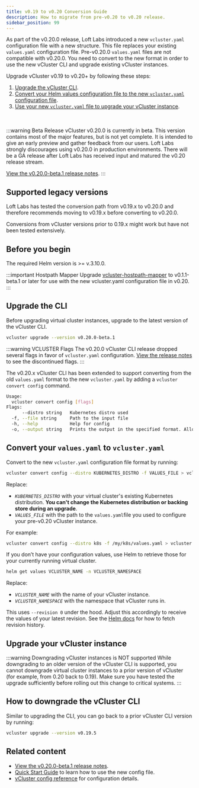 ```yaml
---
title: v0.19 to v0.20 Conversion Guide
description: How to migrate from pre-v0.20 to v0.20 release.
sidebar_position: 99
---
```



As part of the v0.20.0 release, Loft Labs introduced a new `vcluster.yaml` configuration file with a new structure. This file replaces your existing `values.yaml` configuration file. Pre-v0.20.0 `values.yaml` files are not compatible with v0.20.0. You need to convert to the new format in order to use the new vCluster CLI and upgrade existing vCluster instances.

Upgrade vCluster v0.19 to v0.20+ by following these steps:

1. [Upgrade the vCluster CLI](#upgrade-the-cli).
1. [Convert your Helm values configuration file to the new `vcluster.yaml` configuration file](#convert-your-valuesyaml-to-vclusteryaml).
1. [Use your new `vcluster.yaml` file to upgrade your vCluster instance](#upgrade-your-vcluster-instance).

<br></br>
:::warning Beta Release
vCluster v0.20.0 is currently in beta. This version contains most of the major features, but is not yet complete. It is intended to give an early preview and gather feedback from our users. Loft Labs strongly discourages using v0.20.0 in production environments. There will be a GA release after Loft Labs has received input and matured the v0.20 release stream.


[View the v0.20.0-beta.1 release notes](https://github.com/loft-sh/vcluster/releases/tag/v0.20.0-beta.1).
:::

## Supported legacy versions

Loft Labs has tested the conversion path from v0.19.x to v0.20.0 and therefore recommends moving to v0.19.x before converting to v0.20.0.

Conversions from vCluster versions prior to 0.19.x might work but have not been tested extensively.

## Before you begin

The required Helm version is >= v.3.10.0.

:::important Hostpath Mapper
Upgrade [vcluster-hostpath-mapper](https://github.com/loft-sh/vcluster-hostpath-mapper) to v0.1.1-beta.1 or later for use with the new vcluster.yaml configuration file in v0.20.
:::

## Upgrade the CLI

Before upgrading virtual cluster instances, upgrade to the latest version of the vCluster CLI.

```BASH
vcluster upgrade --version v0.20.0-beta.1
```
:::warning VCLUSTER Flags
The v0.20.0 vCluster CLI release dropped several flags in favor of `vcluster.yaml` configuration. [View the release notes](https://github.com/loft-sh/vcluster/releases/tag/v0.20.0-beta.1) to see the discontinued flags.
:::


The v0.20.x vCluster CLI has been extended to support converting from the old `values.yaml` format to the new `vcluster.yaml` by adding a `vcluster convert config` command.

```BASH
Usage:
  vcluster convert config [flags]
Flags:
      --distro string   Kubernetes distro used
  -f, --file string     Path to the input file
  -h, --help            Help for config
  -o, --output string   Prints the output in the specified format. Allowed values: yaml, json (default "yaml")
```

## Convert your `values.yaml` to `vcluster.yaml`

Convert to the new `vcluster.yaml` configuration file format by running:

```BASH
vcluster convert config --distro KUBERNETES_DISTRO -f VALUES_FILE > vcluster.yaml
```

Replace:

- _`KUBERNETES_DISTRO`_ with your virtual cluster's existing Kubernetes distribution. **You can't change the Kubernetes distribution or backing store during an upgrade**.
- _`VALUES_FILE`_ with the path to the `values.yaml`file you used to configure your pre-v0.20 vCluster instance.

For example:

```BASH
vcluster convert config --distro k8s -f /my/k8s/values.yaml > vcluster.yaml
```

If you don’t have your configuration values, use Helm to retrieve those for your currently running virtual cluster.

```bash
helm get values VCLUSTER_NAME -n VCLUSTER_NAMESPACE
```

Replace:

- _`VCLUSTER_NAME`_ with the name of your vCluster instance.
- _`VCLUSTER_NAMESPACE`_ with the namespace that vCluster runs in.

This uses `--revision 0` under the hood. Adjust this accordingly to receive the values of your latest revision. See the [Helm docs](https://helm.sh/docs/helm/helm_history/) for how to fetch revision history.

## Upgrade your vCluster instance

:::warning Downgrading vCluster instances is NOT supported
While downgrading to an older version of the vCluster CLI is supported, you cannot downgrade virtual cluster instances to a prior version of vCluster (for example, from 0.20 back to 0.19). Make sure you have tested the upgrade sufficiently before rolling out this change to critical systems.
:::

<DeployChanges/>

## How to downgrade the vCluster CLI

Similar to upgrading the CLI, you can go back to a prior vCluster CLI version by running:

```bash
vcluster upgrade --version v0.19.5
```

## Related content

- [View the v0.20.0-beta.1 release notes](https://github.com/loft-sh/vcluster/releases/tag/v0.20.0-beta.1).
- [Quick Start Guide](/quick-start-guide.mdx) to learn how to use the new config file.
- [vCluster config reference](../vcluster-yaml/README.mdx) for configuration details.
